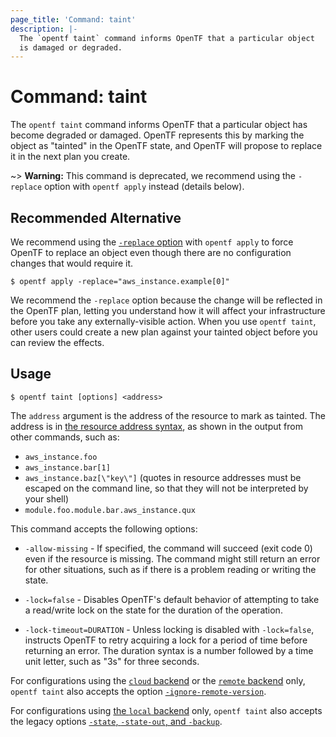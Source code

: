 ```yaml
---
page_title: 'Command: taint'
description: |-
  The `opentf taint` command informs OpenTF that a particular object
  is damaged or degraded.
---
```


# Command: taint

The `opentf taint` command informs OpenTF that a particular object has
become degraded or damaged. OpenTF represents this by marking the
object as "tainted" in the OpenTF state, and OpenTF will
propose to replace it in the next plan you create.

~> **Warning:** This command is deprecated, we recommend using the `-replace` option with `opentf apply` instead (details below).

## Recommended Alternative

We recommend using the [`-replace` option](/docs/cli/commands/plan#replace-address) with `opentf apply` to force OpenTF to replace an object even though there are no configuration changes that would require it.

```
$ opentf apply -replace="aws_instance.example[0]"
```

We recommend the `-replace` option because the change will be reflected in the OpenTF plan, letting you understand how it will affect your infrastructure before you take any externally-visible action. When you use `opentf taint`, other users could create a new plan against your tainted object before you can review the effects.

## Usage

```
$ opentf taint [options] <address>
```

The `address` argument is the address of the resource to mark as tainted.
The address is in
[the resource address syntax](/docs/cli/state/resource-addressing),
as shown in the output from other commands, such as:

- `aws_instance.foo`
- `aws_instance.bar[1]`
- `aws_instance.baz[\"key\"]` (quotes in resource addresses must be escaped on the command line, so that they will not be interpreted by your shell)
- `module.foo.module.bar.aws_instance.qux`

This command accepts the following options:

- `-allow-missing` - If specified, the command will succeed (exit code 0)
  even if the resource is missing. The command might still return an error
  for other situations, such as if there is a problem reading or writing
  the state.

- `-lock=false` - Disables OpenTF's default behavior of attempting to take
  a read/write lock on the state for the duration of the operation.

- `-lock-timeout=DURATION` - Unless locking is disabled with `-lock=false`,
  instructs OpenTF to retry acquiring a lock for a period of time before
  returning an error. The duration syntax is a number followed by a time
  unit letter, such as "3s" for three seconds.

For configurations using the [`cloud` backend](/docs/cli/cloud) or the [`remote` backend](/docs/language/settings/backends/remote) only, `opentf taint`
also accepts the option
[`-ignore-remote-version`](/docs/cli/cloud/command-line-arguments#ignore-remote-version).

For configurations using
[the `local` backend](/docs/language/settings/backends/local) only,
`opentf taint` also accepts the legacy options
[`-state`, `-state-out`, and `-backup`](/docs/language/settings/backends/local#command-line-arguments).

